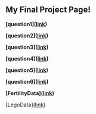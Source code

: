 <h2>My Final Project Page!</h2>

**\[question1\]([link](https://lmv45.github.io/data304/question1.html))**

**\[question2\]([link](https://lmv45.github.io/data304/question2.html))**

**\[question3\]([link](https://lmv45.github.io/data304/question3.html))**

**\[question4\]([link](https://lmv45.github.io/data304/question4.html))**

**\[question5\]([link](https://lmv45.github.io/data304/question5.html))**

**\[question6\]([link](https://lmv45.github.io/data304/question6.html))**

**\[FertilityData\]([link](https://docs.google.com/spreadsheets/d/e/2PACX-1vRPGUdLWBIt1vtXQ5mbCjffbbL-_AVjaJVRU5yKBcNP8yr85bq865vMTSuDHOxNEfHVb5Cz9J2bj80j/pub?output=csv))**

\[LegoData\]([link](https://lmv45.github.io/data304/legoset.csv))
